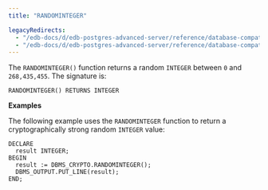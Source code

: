 ```yaml
---
title: "RANDOMINTEGER"

legacyRedirects:
  - "/edb-docs/d/edb-postgres-advanced-server/reference/database-compatibility-for-oracle-developers-built-in-package-guide/13/randominteger.html"
  - "/edb-docs/d/edb-postgres-advanced-server/reference/database-compatibility-for-oracle-developers-built-in-package-guide/latest/randominteger.html"
---
```


The `RANDOMINTEGER()` function returns a random `INTEGER` between `0` and `268,435,455`. The signature is:

```text
RANDOMINTEGER() RETURNS INTEGER
```

**Examples**

The following example uses the `RANDOMINTEGER` function to return a cryptographically strong random `INTEGER` value:

```text
DECLARE
  result INTEGER;
BEGIN
  result := DBMS_CRYPTO.RANDOMINTEGER();
  DBMS_OUTPUT.PUT_LINE(result);
END;
```
